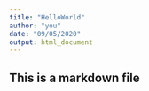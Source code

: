 ```yaml
---
title: "HelloWorld"
author: "you"
date: "09/05/2020"
output: html_document
---
```


## This is a markdown file